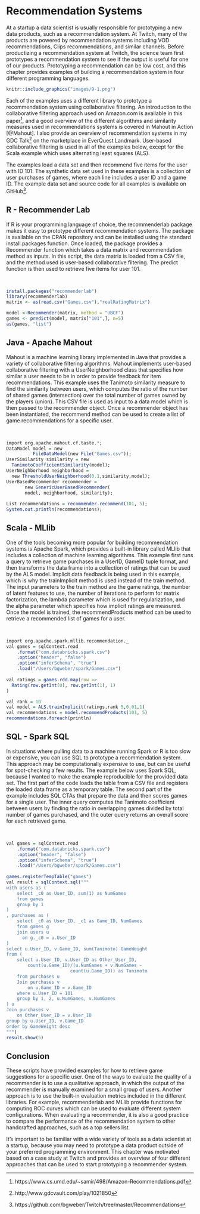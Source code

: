# Recommendation Systems
At a startup a data scientist is usually responsible for prototyping a new data products, such as a recommendation system. At Twitch, many of the products are powered by recommendation systems including VOD recommendations, Clips recommendations, and similar channels. Before productizing a recommendation system at Twitch, the science team first prototypes a recommendation system to see if the output is useful for one of our products. Prototyping a recommendation can be low cost, and this chapter provides examples of building a recommendation system in four different programming languages.

```r
knitr::include_graphics("images/9-1.png")
```

Each of the examples uses a different library to prototype a recommendation system using collaborative filtering. An introduction to the collaborative filtering approach used on Amazon.com is available in this paper^[https://www.cs.umd.edu/~samir/498/Amazon-Recommendations.pdf], and a good overview of the different algorithms and similarity measures used in recommendations systems is covered in Mahout in Action [@Mahout]. I also provide an overview of recommendation systems in my GDC Talk^[http://www.gdcvault.com/play/1021850] on the marketplace in EverQuest Landmark. User-based collaborative filtering is used in all of the examples below, except for the Scala example which uses alternating least squares (ALS).

The examples load a data set and then recommend five items for the user with ID 101. The synthetic data set used in these examples is a collection of user purchases of games, where each line includes a user ID and a game ID. The example data set and source code for all examples is available on GitHub^[https://github.com/bgweber/Twitch/tree/master/Recommendations].

## R - Recommender Lab 
If R is your programming language of choice, the recommenderlab package makes it easy to prototype different recommendation systems. The package is available on the CRAN repository and can be installed using the standard install.packages function. Once loaded, the package provides a Recommender function which takes a data matrix and recommendation method as inputs. In this script, the data matrix is loaded from a CSV file, and the method used is user-based collaborative filtering. The predict function is then used to retrieve five items for user 101.

&nbsp;
```r
install.packages("recommenderlab")
library(recommenderlab)
matrix <- as(read.csv("Games.csv"),"realRatingMatrix")

model <-Recommender(matrix, method = "UBCF")
games <- predict(model, matrix["101",], n=5)
as(games, "list")
```

## Java - Apache Mahout
Mahout is a machine learning library implemented in Java that provides a variety of collaborative filtering algorithms. Mahout implements user-based collaborative filtering with a UserNeighborhood class that specifies how similar a user needs to be in order to provide feedback for item recommendations. This example uses the Tanimoto similarity measure to find the similarity between users, which computes the ratio of the number of shared games (intersection) over the total number of games owned by the players (union). This CSV file is used as input to a data model which is then passed to the recommender object. Once a recommender object has been instantiated, the recommend method can be used to create a list of game recommendations for a specific user.

&nbsp;
```r
import org.apache.mahout.cf.taste.*;
DataModel model = new 
          FileDataModel(new File("Games.csv"));
UserSimilarity similarity = new
  TanimotoCoefficientSimilarity(model);
UserNeighborhood neighborhood = 
  new ThresholdUserNeighborhood(0.1,similarity,model);
UserBasedRecommender recommender = 
       new GenericUserBasedRecommender(
       model, neighborhood, similarity);
  
List recommendations = recommender.recommend(101, 5);
System.out.println(recommendations);
```

## Scala - MLlib 
One of the tools becoming more popular for building recommendation systems is Apache Spark, which provides a built-in library called MLlib that includes a collection of machine learning algorithms. This example first runs a query to retrieve game purchases in a UserID, GameID tuple format, and then transforms the data frame into a collection of ratings that can be used by the ALS model. Implicit data feedback is being used in this example, which is why the trainImplicit method is used instead of the train method. The input parameters to the train method are the game ratings, the number of latent features to use, the number of iterations to perform for matrix factorization, the lambda parameter which is used for regularization, and the alpha parameter which specifies how implicit ratings are measured. Once the model is trained, the recommendProducts method can be used to retrieve a recommended list of games for a user.

&nbsp;
```r
import org.apache.spark.mllib.recommendation._
val games = sqlContext.read
    .format("com.databricks.spark.csv")
    .option("header", "false")  
    .option("inferSchema", "true")  
    .load("/Users/bgweber/spark/Games.csv")
    
val ratings = games.rdd.map(row =>
  Rating(row.getInt(0), row.getInt(1), 1)
)

val rank = 10
val model = ALS.trainImplicit(ratings,rank 5,0.01,1)
val recommendations = model.recommendProducts(101, 5)
recommendations.foreach(println)
```

## SQL - Spark SQL 
In situations where pulling data to a machine running Spark or R is too slow or expensive, you can use SQL to prototype a recommendation system. This approach may be computationally expensive to use, but can be useful for spot-checking a few results. The example below uses Spark SQL, because I wanted to make the example reproducible for the provided data set. The first part of the code loads the table from a CSV file and registers the loaded data frame as a temporary table. The second part of the example includes SQL CTAs that prepare the data and then scores games for a single user. The inner query computes the Tanimoto coefficient between users by finding the ratio in overlapping games divided by total number of games purchased, and the outer query returns an overall score for each retrieved game.

&nbsp;
```r
val games = sqlContext.read
    .format("com.databricks.spark.csv")
    .option("header", "false")  
    .option("inferSchema", "true")  
    .load("/Users/bgweber/spark/Games.csv")
    
games.registerTempTable("games")
val result = sqlContext.sql("""
with users as (
    select _c0 as User_ID, sum(1) as NumGames 
    from games 
    group by 1 
)
, purchases as (
    select _c0 as User_ID, _c1 as Game_ID, NumGames
    from games g
    join users u
      on g._c0 = u.User_ID
)
select u.User_ID, v.Game_ID, sum(Tanimoto) GameWeight
from ( 
    select u.User_ID, v.User_ID as Other_User_ID,
        count(u.Game_ID)/(u.NumGames + v.NumGames - 
                        count(u.Game_ID)) as Tanimoto
    from purchases u
    Join purchases v
        on u.Game_ID = v.Game_ID 
    where u.User_ID = 101
    group by 1, 2, u.NumGames, v.NumGames
) u
Join purchases v
    on Other_User_ID = v.User_ID
group by u.User_ID, v.Game_ID
order by GameWeight desc
""")
result.show(5)
``` 

## Conclusion
These scripts have provided examples for how to retrieve game suggestions for a specific user. One of the ways to evaluate the quality of a recommender is to use a qualitative approach, in which the output of the recommender is manually examined for a small group of users. Another approach is to use the built-in evaluation metrics included in the different libraries. For example, recommenderlab and MLlib provide functions for computing ROC curves which can be used to evaluate different system configurations. When evaluating a recommender, it is also a good practice to compare the performance of the recommendation system to other handcrafted approaches, such as a top sellers list.

It's important to be familiar with a wide variety of tools as a data scientist at a startup, because you may need to prototype a data product outside of your preferred programming environment. This chapter was motivated based on a case study at Twitch and provides an overview of four different approaches that can be used to start prototyping a recommender system.
